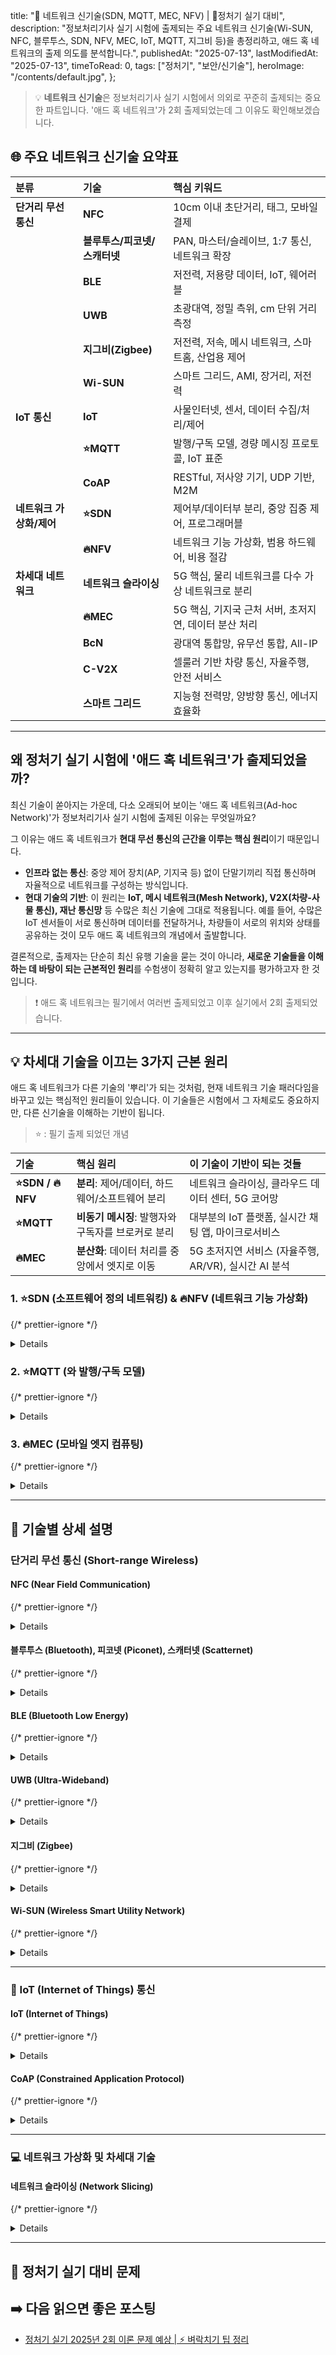 
  title: "📡 네트워크 신기술(SDN, MQTT, MEC, NFV) | 🚀정처기 실기 대비",
  description:
    "정보처리기사 실기 시험에 출제되는 주요 네트워크 신기술(Wi-SUN, NFC, 블루투스, SDN, NFV, MEC, IoT, MQTT, 지그비 등)을 총정리하고, 애드 혹 네트워크의 출제 의도를 분석합니다.",
  publishedAt: "2025-07-13",
  lastModifiedAt: "2025-07-13",
  timeToRead: 0,
  tags: ["정처기", "보안/신기술"],
  heroImage: "/contents/default.jpg",
};

> 💡 **네트워크 신기술**은 정보처리기사 실기 시험에서 의외로 꾸준히 출제되는 중요한 파트입니다. '애드 혹 네트워크'가 2회 출제되었는데 그 이유도 확인해보겠습니다.

## 🌐 주요 네트워크 신기술 요약표

| 분류                     | 기술                         | 핵심 키워드                                           |
| :----------------------- | :--------------------------- | :---------------------------------------------------- |
| **단거리 무선 통신**     | **NFC**                      | 10cm 이내 초단거리, 태그, 모바일 결제                 |
|                          | **블루투스/피코넷/스캐터넷** | PAN, 마스터/슬레이브, 1:7 통신, 네트워크 확장         |
|                          | **BLE**                      | 저전력, 저용량 데이터, IoT, 웨어러블                  |
|                          | **UWB**                      | 초광대역, 정밀 측위, cm 단위 거리 측정                |
|                          | **지그비(Zigbee)**           | 저전력, 저속, 메시 네트워크, 스마트홈, 산업용 제어    |
|                          | **Wi-SUN**                   | 스마트 그리드, AMI, 장거리, 저전력                    |
| **IoT 통신**             | **IoT**                      | 사물인터넷, 센서, 데이터 수집/처리/제어               |
|                          | **⭐️MQTT**                  | 발행/구독 모델, 경량 메시징 프로토콜, IoT 표준        |
|                          | **CoAP**                     | RESTful, 저사양 기기, UDP 기반, M2M                   |
| **네트워크 가상화/제어** | **⭐️SDN**                   | 제어부/데이터부 분리, 중앙 집중 제어, 프로그래머블    |
|                          | **🔥NFV**                    | 네트워크 기능 가상화, 범용 하드웨어, 비용 절감        |
| **차세대 네트워크**      | **네트워크 슬라이싱**        | 5G 핵심, 물리 네트워크를 다수 가상 네트워크로 분리    |
|                          | **🔥MEC**                    | 5G 핵심, 기지국 근처 서버, 초저지연, 데이터 분산 처리 |
|                          | **BcN**                      | 광대역 통합망, 유무선 통합, All-IP                    |
|                          | **C-V2X**                    | 셀룰러 기반 차량 통신, 자율주행, 안전 서비스          |
|                          | **스마트 그리드**            | 지능형 전력망, 양방향 통신, 에너지 효율화             |

---

## 왜 정처기 실기 시험에 '애드 혹 네트워크'가 출제되었을까?

최신 기술이 쏟아지는 가운데, 다소 오래되어 보이는 '애드 혹 네트워크(Ad-hoc Network)'가 정보처리기사 실기 시험에 출제된 이유는 무엇일까요?

그 이유는 애드 혹 네트워크가 **현대 무선 통신의 근간을 이루는 핵심 원리**이기 때문입니다.

- **인프라 없는 통신**: 중앙 제어 장치(AP, 기지국 등) 없이 단말기끼리 직접 통신하며 자율적으로 네트워크를 구성하는 방식입니다.
- **현대 기술의 기반**: 이 원리는 **IoT, 메시 네트워크(Mesh Network), V2X(차량-사물 통신), 재난 통신망** 등 수많은 최신 기술에 그대로 적용됩니다. 예를 들어, 수많은 IoT 센서들이 서로 통신하며 데이터를 전달하거나, 차량들이 서로의 위치와 상태를 공유하는 것이 모두 애드 혹 네트워크의 개념에서 출발합니다.

결론적으로, 출제자는 단순히 최신 유행 기술을 묻는 것이 아니라, **새로운 기술들을 이해하는 데 바탕이 되는 근본적인 원리**를 수험생이 정확히 알고 있는지를 평가하고자 한 것입니다.

> ❗️ 애드 혹 네트워크는 필기에서 여러번 출제되었고 이후 실기에서 2회 출제되었습니다.

---

## 💡 차세대 기술을 이끄는 3가지 근본 원리

애드 혹 네트워크가 다른 기술의 '뿌리'가 되는 것처럼, 현재 네트워크 기술 패러다임을 바꾸고 있는 핵심적인 원리들이 있습니다. 이 기술들은 시험에서 그 자체로도 중요하지만, 다른 신기술을 이해하는 기반이 됩니다.

> ⭐️ : 필기 출제 되었던 개념

| 기술               | 핵심 원리                                          | 이 기술이 기반이 되는 것들                           |
| :----------------- | :------------------------------------------------- | :--------------------------------------------------- |
| **⭐️SDN / 🔥NFV** | **분리**: 제어/데이터, 하드웨어/소프트웨어 분리    | 네트워크 슬라이싱, 클라우드 데이터 센터, 5G 코어망   |
| **⭐️MQTT**        | **비동기 메시징**: 발행자와 구독자를 브로커로 분리 | 대부분의 IoT 플랫폼, 실시간 채팅 앱, 마이크로서비스  |
| **🔥MEC**          | **분산화**: 데이터 처리를 중앙에서 엣지로 이동     | 5G 초저지연 서비스 (자율주행, AR/VR), 실시간 AI 분석 |

### 1. ⭐️SDN (소프트웨어 정의 네트워킹) & 🔥NFV (네트워크 기능 가상화)

{/* prettier-ignore */}
<Details summary="'분리(Decoupling)'를 통해 네트워크를 중앙에서 프로그래밍하고 자동화합니다.">
  - **개념**:
    - **SDN**: 네트워크의 **'뇌(제어부)'** 와 **'근육(데이터부)'** 을 분리합니다. 중앙 컨트롤러가 모든 것을 지시하고, 네트워크 장비는 그저 명령대로 데이터를 전달만 하는 방식입니다.
    - **NFV**: 네트워크 장비의 **'소프트웨어 기능'** 을 **'하드웨어'** 로부터 분리합니다. 비싼 전용 장비 대신, 일반 서버에 방화벽, 라우터 등의 기능을 소프트웨어로 설치해서 쓰는 개념입니다.
  - **왜 근본적인가?**: 이 '분리' 개념 덕분에 네트워크 전체를 **프로그래밍하고 자동화**하는 것이 가능해졌습니다. 클라우드 데이터센터, 5G 코어망, 네트워크 슬라이싱과 같은 현대 네트워크 기술의 핵심 기반입니다.

#### ⭐️SDN

- **핵심 특징**: **제어부(Control Plane)와 데이터부(Data Plane)의 분리**. 중앙의 SDN 컨트롤러가 네트워크 전체를 조망하며, 라우터나 스위치 같은 장비들은 컨트롤러의 지시에 따라 데이터 패킷을 전달하는 역할만 수행합니다. 이를 통해 네트워크를 프로그래밍하고 동적으로 제어할 수 있습니다
- **현재 활용도**: **높음**. 데이터 센터, 클라우드 컴퓨팅, 대규모 엔터프라이즈 네트워크에서 효율적인 네트워크 관리와 자동화를 위해 널리 도입되었습니다.

#### 🔥NFV

- **핵심 특징**: 네트워크 장비의 **'소프트웨어 기능'** 을 **'하드웨어'** 로부터 분리합니다. 비싼 전용 장비 대신, 일반 서버에 방화벽, 라우터 등의 기능을 소프트웨어로 설치해서 쓰는 개념입니다.
- **현재 활용도**: **높음**. 데이터 센터, 클라우드 컴퓨팅, 대규모 엔터프라이즈 네트워크에서 효율적인 네트워크 관리와 자동화를 위해 널리 도입되었습니다.

</Details>

### 2. ⭐️MQTT (와 발행/구독 모델)

{/* prettier-ignore */}
<Details summary="'발행/구독(Publish/Subscribe)' 모델로 1:N 비동기 통신을 구현합니다.">
  - **개념**: 중간에 '우체국(브로커)'을 둡니다. 데이터를 보내는 쪽(발행자)은 우체국에 데이터를 전달하고, 데이터를 받고 싶은 쪽(구독자)은 우체국에 미리 신청합니다. 발행자와 구독자는 서로를 알 필요가 없어 **느슨한 결합(Loose Coupling)** 을 유지할 수 있습니다.
  - **왜 근본적인가?**: 수십억 개의 장치가 연결되는 **IoT 환경**에서 1:1 통신은 비효율적이고 확장이 어렵습니다. 발행/구독 모델은 이러한 대규모 비동기 통신을 가능하게 하는 핵심 구조이며, 대부분의 IoT 플랫폼과 실시간 메시징 앱의 기반이 됩니다.
  - **특징**: **발행/구독(Publish/Subscribe)** 모델을 사용합니다. 메시지 브로커를 통해 통신하므로 송신자와 수신자가 직접 연결될 필요가 없습니다. TCP 기반으로 신뢰성이 높고, 프로토콜 자체가 매우 가벼워 저사양 기기에 적합합니다.
  - **현재 활용도**: **매우 높음**. 페이스북 메신저, 아마존 웹 서비스(AWS) IoT 등 대규모 시스템부터 소규모 IoT 프로젝트까지 가장 널리 사용되는 IoT 프로토콜 중 하나입니다.
</Details>

### 3. 🔥MEC (모바일 엣지 컴퓨팅)

{/* prettier-ignore */}
<Details summary="데이터 처리의 '중심'을 중앙 클라우드에서 사용자와 가까운 '엣지'로 이동시킵니다.">
  - **개념**: 모든 데이터를 멀리 떨어진 중앙 데이터 센터로 보내는 대신, 데이터가 발생하는 현장(기지국, 공유기 등)에서 즉시 처리합니다.
  - **왜 근본적인가?**: 물리적 거리로 인한 **지연 시간(Latency)을 극복**하는 가장 효과적인 방법입니다. 자율주행, AR/VR, 스마트 팩토리 등 **초저지연**이 필수적인 5G 시대의 핵심 서비스들을 가능하게 하는 기반 기술입니다.
  - **특징**: 데이터를 중앙 클라우드까지 보내지 않고 엣지에서 바로 처리하므로 **초저지연(Ultra-low latency)** 서비스가 가능해집니다.
  - **현재 활용도**: **높음 (성장 중)**. 5G 시대의 핵심 기술로, 실시간 스트리밍, 클라우드 게임, AR/VR, 스마트 팩토리 등 초저지연이 필수적인 서비스에 적용되고 있습니다.
</Details>

---

## 📡 기술별 상세 설명

### 단거리 무선 통신 (Short-range Wireless)

#### NFC (Near Field Communication)

{/* prettier-ignore */}
<Details summary="NFC는 13.56MHz 주파수 대역을 사용하는 10cm 이내의 초근접 무선 통신 기술입니다.">
  - **특징**: 통신 거리가 매우 짧아 보안성이 뛰어나며, 기기 간 설정 과정 없이 간단한 태깅만으로 연결됩니다.
  - **주요 기능**: P2P(기기 간 통신), 카드 에뮬레이션(교통카드, 신용카드), 리더/라이터(NFC 태그 정보 읽기/쓰기) 모드를 지원합니다.
  - **현재 활용도**: **매우 높음**. 삼성페이/애플페이 등 모바일 결제, 교통카드, 스마트 키, 출입 통제 시스템 등 일상생활에 깊숙이 자리 잡고 있습니다.
</Details>

#### 블루투스 (Bluetooth), 피코넷 (Piconet), 스캐터넷 (Scatternet)

{/* prettier-ignore */}
<Details summary="블루투스는 개인 근거리 무선 통신(PAN)을 위한 표준 기술입니다.">
  - **피코넷**: 하나의 마스터(Master) 장치와 최대 7개의 슬레이브(Slave) 장치가 1:7로 통신하는 기본적인 블루투스 네트워크입니다.
  - **스캐터넷**: 여러 개의 피코넷이 서로 연결되어 형성된 더 큰 규모의 네트워크입니다. 피코넷 간의 장치가 브릿지 역할을 수행합니다.
  - **현재 활용도**: **매우 높음**. 무선 이어폰, 키보드, 마우스, 스피커 등 주변기기 연결에 필수적인 기술입니다.
</Details>

#### BLE (Bluetooth Low Energy)

{/* prettier-ignore */}
<Details summary="BLE는 이름 그대로 저전력에 초점을 맞춘 블루투스 기술입니다.">
  - **특징**: 클래식 블루투스보다 훨씬 적은 전력으로 동작하여, 작은 배터리로도 수개월에서 수년간 작동할 수 있습니다. 주기적으로 작은 크기의 데이터를 전송하는 데 최적화되어 있습니다.
  - **현재 활용도**: **매우 높음**. 스마트 워치, 피트니스 밴드 등 웨어러블 기기, 비콘을 이용한 실내 위치 측위, 각종 IoT 센서에 널리 사용됩니다.
</Details>

#### UWB (Ultra-Wideband)

{/* prettier-ignore */}
<Details summary="UWB는 매우 넓은 주파수 대역을 사용하여 정밀한 거리와 위치를 측정하는 기술입니다.">
  - **특징**: cm 단위의 정밀한 측위가 가능하며, 벽과 같은 장애물 투과율이 높고 보안성이 뛰어납니다.
  - **현재 활용도**: **높음 (빠르게 성장 중)**. 애플의 에어태그(AirTag), 삼성의 스마트태그+(SmartTag+)와 같은 분실물 추적기, 디지털 키, 실내 내비게이션, 정밀 위치 기반 서비스 등에서 활용이 급증하고 있습니다.
</Details>

#### 지그비 (Zigbee)

{/* prettier-ignore */}
<Details summary="지그비는 저전력, 저속, 저비용을 특징으로 하는 무선 통신 기술입니다.">
  - **특징**: 메시(Mesh) 네트워크를 지원하여 통신 거리를 확장하고 네트워크 안정성을 높일 수 있습니다. 수많은 장치를 하나의 네트워크에 연결하는 데 용이합니다.
  - **현재 활용도**: **높음**. 스마트홈(조명, 스위치, 도어락), 스마트 팩토리, 빌딩 자동화 등 대규모 센서 네트워크 및 제어 시스템에 널리 사용됩니다.
</Details>

#### Wi-SUN (Wireless Smart Utility Network)

{/* prettier-ignore */}
<Details summary="Wi-SUN은 스마트 그리드와 같은 대규모 사물 인터넷을 위한 장거리 무선 통신 표준입니다.">
  - **특징**: 수 km에 달하는 넓은 통신 범위를 제공하며, 저전력으로 동작하고 수천 개의 단말을 연결할 수 있습니다.
  - **현재 활용도**: **중간 (특수 분야)**. 주로 스마트 미터링(AMI, 원격 검침), 스마트 그리드, 스마트 시티 인프라(가로등, 주차 관리) 등 공공 및 산업 분야에서 사용됩니다.
</Details>

---

### 🤖 IoT (Internet of Things) 통신

#### IoT (Internet of Things)

{/* prettier-ignore */}
<Details summary="IoT는 각종 사물에 센서와 통신 기능을 내장하여 인터넷에 연결하는 기술 전반을 의미합니다.">
  - **핵심 요소**: **센싱**(데이터 수집), **네트워킹**(연결), **서비스 인터페이스**(데이터 처리 및 활용)
  - **현재 활용도**: **매우 높음**. 스마트홈, 스마트 팩토리, 헬스케어, 자율주행차 등 거의 모든 산업 분야에 적용되는 핵심 패러다임입니다.
</Details>

#### CoAP (Constrained Application Protocol)

{/* prettier-ignore */}
<Details summary="CoAP은 리소스가 제한된 저사양 기기(Constrained Device)를 위한 프로토콜입니다.">
  - **특징**: HTTP를 기반으로 설계되어 RESTful API를 사용할 수 있습니다. UDP 기반으로 동작하여 MQTT보다 더 가볍고 빠르지만 신뢰성은 낮습니다. M2M(Machine-to-Machine) 통신에 최적화되어 있습니다.
  - **현재 활용도**: **중간 (특수 분야)**. 통신 환경이 매우 열악하거나 극도의 저전력이 요구되는 특정 산업용 IoT 분야에서 사용됩니다.
</Details>

---

### 💻 네트워크 가상화 및 차세대 기술

#### 네트워크 슬라이싱 (Network Slicing)

{/* prettier-ignore */}
<Details summary="네트워크 슬라이싱은 하나의 물리적 네트워크를 다수의 독립적인 가상 네트워크로 분리하는 5G의 핵심 기술입니다.">
  - **특징**: 각 '슬라이스'는 특정 서비스(예: 초고속 스트리밍, 초저지연 자율주행, 대규모 IoT)의 요구사항에 맞게 대역폭, 지연 시간 등을 맞춤형으로 할당받습니다.
  - **현재 활용도**: **높음 (성장 중)**. 5G 망을 기반으로 다양한 산업별 맞춤형 서비스를 제공하기 위해 통신사들을 중심으로 활발히 도입되고 있습니다.
</Details>

---

## 📝 정처기 실기 대비 문제

<ProblemAnswer
  problem="소프트웨어를 통해 네트워크 제어부와 데이터부를 분리하고, 중앙 컨트롤러를 통해 네트워크를 프로그래밍 방식으로 관리하는 기술은 무엇인가?"
  correctAnswer="SDN"
/>

<ProblemAnswer
  problem="라우터, 방화벽 등 전용 네트워크 장비의 기능을 가상화하여 범용 서버에서 실행하는 기술로, 비용 절감과 유연성 확보를 목적으로 하는 것은 무엇인가?"
  correctAnswer="NFV"
/>

<ProblemAnswer
  problem="중앙 인프라 없이 단말기 간에 직접 통신하여 자율적으로 네트워크를 구성하는 방식으로, IoT, 메시 네트워크의 기반이 되는 기술은 무엇인가?"
  correctAnswer="애드 혹 네트워크"
/>

<ProblemAnswer
  problem="저전력, 저대역폭 환경의 IoT 통신에 널리 사용되며, 발행-구독(Publish/Subscribe) 모델을 기반으로 동작하는 경량 메시징 프로토콜은 무엇인가?"
  correctAnswer="MQTT"
/>

<ProblemAnswer
  problem="하나의 물리적 네트워크를 다수의 논리적 가상 네트워크로 분리하여, 각 서비스의 특성에 맞는 맞춤형 네트워크를 제공하는 5G의 핵심 기술은 무엇인가?"
  correctAnswer="네트워크 슬라이싱"
/>

## ➡️ 다음 읽으면 좋은 포스팅

- [정처기 실기 2025년 2회 이론 문제 예상 | ⚡️ 벼락치기 팁 정리](/ko/blog/korean-information-processing-engineer-practical-exam-strategy)
